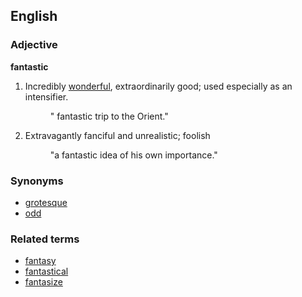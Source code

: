 ==English==
===Adjective===
'''fantastic'''

#Incredibly [[wonderful]], extraordinarily good; used especially as an intensifier.
#: " fantastic trip to the Orient."
#Extravagantly fanciful and unrealistic; foolish
#: "a fantastic idea of his own importance."

===Synonyms===
*[[grotesque]]
*[[odd]]

===Related terms===
*[[fantasy]]
*[[fantastical]]
*[[fantasize]]